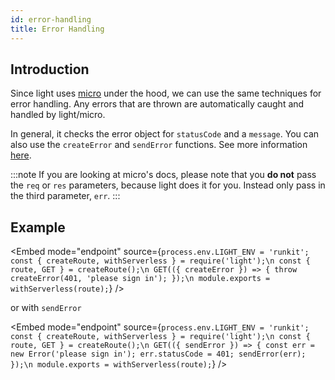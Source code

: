 ```yaml
---
id: error-handling
title: Error Handling
---
```


## Introduction

Since light uses [micro](https://github.com/vercel/micro) under the hood, we can use the same techniques for error handling. Any errors that are thrown are automatically caught and handled by light/micro.

<!-- TODO: link to api docs -->

In general, it checks the error object for `statusCode` and a `message`. You can also use the `createError` and `sendError` functions. See more information [here](https://github.com/vercel/micro#error-handling).

:::note
If you are looking at micro's docs, please note that you **do not** pass the `req` or `res` parameters, because light does it for you. Instead only pass in the third parameter, `err`.
:::

## Example

<!-- TODO: add `sendError` example -->


<Embed
  mode="endpoint"
  source={`process.env.LIGHT_ENV = 'runkit';
const { createRoute, withServerless } = require('light');\n
const { route, GET } = createRoute();\n
GET(({ createError }) => {
  throw createError(401, 'please sign in');
});\n
module.exports = withServerless(route);`}
/>

or with `sendError`

<Embed
  mode="endpoint"
  source={`process.env.LIGHT_ENV = 'runkit';
const { createRoute, withServerless } = require('light');\n
const { route, GET } = createRoute();\n
GET(({ sendError }) => {
  const err = new Error('please sign in');
  err.statusCode = 401;
  sendError(err);
});\n
module.exports = withServerless(route);`}
/>
